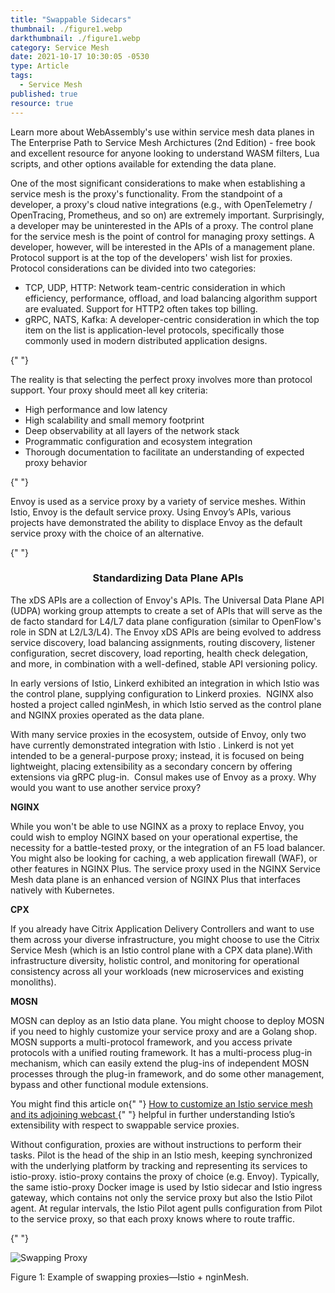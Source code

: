 ```yaml
---
title: "Swappable Sidecars"
thumbnail: ./figure1.webp
darkthumbnail: ./figure1.webp
category: Service Mesh
date: 2021-10-17 10:30:05 -0530
type: Article
tags:
  - Service Mesh
published: true
resource: true
---
```



<ResourcesWrapper>
  <div className="intro">
    <p>Learn more about WebAssembly's use within service mesh data planes in <Link className="blog" to="/learn/service-mesh-books/the-enterprise-path-to-service-mesh-architectures-2nd-edition">The Enterprise Path to Service Mesh Archictures (2nd Edition)</Link> -  free book and excellent resource for anyone looking to understand WASM filters, Lua scripts, and other options available for extending the data plane.</p>
  </div>

<p>
  One of the most significant considerations to make when establishing a service mesh is the proxy's
  functionality. From the standpoint of a developer, a proxy's cloud native integrations (e.g., with
  OpenTelemetry / OpenTracing, Prometheus, and so on) are extremely important. Surprisingly, a
  developer may be uninterested in the APIs of a proxy. The control plane for the service mesh is
  the point of control for managing proxy settings. A developer, however, will be interested in the
  APIs of a management plane. Protocol support is at the top of the developers' wish list for
  proxies. Protocol considerations can be divided into two categories:
</p>
<ul>
  <li>
    TCP, UDP, HTTP: Network team-centric consideration in which efficiency, performance, offload,
    and load balancing algorithm support are evaluated. Support for HTTP2 often takes top billing.
  </li>
  <li>
    gRPC, NATS, Kafka: A developer-centric consideration in which the top item on the list is
    application-level protocols, specifically those commonly used in modern distributed application
    designs.
  </li>
</ul>{" "}

<p>
  The reality is that selecting the perfect proxy involves more than protocol support. Your proxy
  should meet all key criteria:
</p>
<ul>
  <li>High performance and low latency</li>
  <li>High scalability and small memory footprint</li>
  <li>Deep observability at all layers of the network stack</li>
  <li>Programmatic configuration and ecosystem integration</li>
  <li>Thorough documentation to facilitate an understanding of expected proxy behavior</li>
</ul>{" "}

<p>
  Envoy is used as a service proxy by a variety of service meshes. Within Istio, Envoy is the
  default service proxy. Using Envoy’s APIs, various projects have demonstrated the ability to
  displace Envoy as the default service proxy with the choice of an alternative.
</p>

{" "}

<div className="intro">
  <h3 align="center">Standardizing Data Plane APIs</h3>
  <p>
    The xDS APIs are a collection of Envoy's APIs. The Universal Data Plane API (UDPA) working group
    attempts to create a set of APIs that will serve as the de facto standard for L4/L7 data plane
    configuration (similar to OpenFlow's role in SDN at L2/L3/L4). The Envoy xDS APIs are being
    evolved to address service discovery, load balancing assignments, routing discovery, listener
    configuration, secret discovery, load reporting, health check delegation, and more, in
    combination with a well-defined, stable API versioning policy.
  </p>
</div>

<p>
  In early versions of Istio, Linkerd exhibited an integration in which Istio was the control plane,
  supplying configuration to Linkerd proxies.  NGINX also hosted a project called nginMesh, in which
  Istio served as the control plane and NGINX proxies operated as the data plane.
</p>
<p>
  With many service proxies in the ecosystem, outside of Envoy, only two have currently demonstrated
  integration with Istio . Linkerd is not yet intended to be a general-purpose proxy; instead, it is
  focused on being lightweight, placing extensibility as a secondary concern by offering extensions
  via gRPC plug-in.  Consul makes use of Envoy as a proxy. Why would you want to use another service
  proxy?
</p>

<strong>NGINX</strong>
<p>
  While you won't be able to use NGINX as a proxy to replace Envoy, you could wish to employ NGINX
  based on your operational expertise, the necessity for a battle-tested proxy, or the integration
  of an F5 load balancer. You might also be looking for caching, a web application firewall (WAF),
  or other features in NGINX Plus. The service proxy used in the NGINX Service Mesh data plane is an
  enhanced version of NGINX Plus that interfaces natively with Kubernetes.
</p>
<strong>CPX</strong>
<p>
  If you already have Citrix Application Delivery Controllers and want to use them across your
  diverse infrastructure, you might choose to use the Citrix Service Mesh (which is an Istio control
  plane with a CPX data plane).With infrastructure diversity, holistic control, and monitoring for
  operational consistency across all your workloads (new microservices and existing monoliths).
</p>
<strong>MOSN</strong>
<p>
  MOSN can deploy as an Istio data plane. You might choose to deploy MOSN if you need to highly
  customize your service proxy and are a Golang shop. MOSN supports a multi-protocol framework, and
  you access private protocols with a unified routing framework. It has a multi-process plug-in
  mechanism, which can easily extend the plug-ins of independent MOSN processes through the plug-in
  framework, and do some other management, bypass and other functional module extensions.
</p>

<div class="fact">
  You might find this article on{" "}
  <a href="https://www.oreilly.com/content/how-to-customize-an-istio-service-mesh/">
    How to customize an Istio service mesh and its adjoining webcast
  </a>{" "}
  helpful in further understanding Istio’s extensibility with respect to swappable service proxies.
</div>

<p>
  Without configuration, proxies are without instructions to perform their tasks. Pilot is the head
  of the ship in an Istio mesh, keeping synchronized with the underlying platform by tracking and
  representing its services to istio-proxy. istio-proxy contains the proxy of choice (e.g. Envoy).
  Typically, the same istio-proxy Docker image is used by Istio sidecar and Istio ingress gateway,
  which contains not only the service proxy but also the Istio Pilot agent. At regular intervals,
  the Istio Pilot agent pulls configuration from Pilot to the service proxy, so that each proxy
  knows where to route traffic.
</p>

{" "}

<div className="center">
  <img src={Swappingproxy} align="center" alt="Swapping Proxy" />
  <p>Figure 1: Example of swapping proxies—Istio + nginMesh.</p>
</div>

</ResourcesWrapper>
